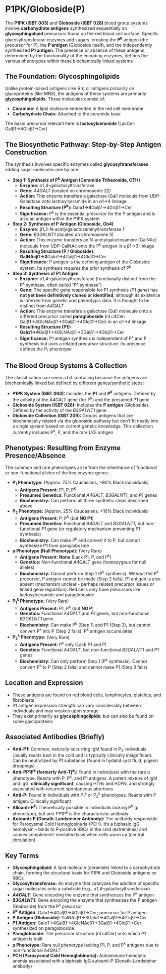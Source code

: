 # P1PK/Globoside(P) {-}

The **P1PK (ISBT 003)** and **Globoside (ISBT 028)** blood group systems involve **carbohydrate antigens** synthesized sequentially on **glycosphingolipid** precursors found on the red blood cell surface. Specific glycosyltransferase enzymes add sugars, creating the **P<sup>k</sup>** antigen (the precursor for P), the **P antigen** (Globoside itself), and the independently synthesized **P1 antigen**. The presence or absence of these antigens, determined by the functionality of the encoding enzymes, defines the various phenotypes within these biochemically linked systems

## **The Foundation: Glycosphingolipids** {-}

Unlike protein-based antigens (like Rh) or antigens primarily on glycoproteins (like MNS), the antigens of these systems are primarily **glycosphingolipids**. These molecules consist of:

*   **Ceramide:** A lipid molecule embedded in the red cell membrane
*   **Carbohydrate Chain:** Attached to the ceramide base

The basic precursor relevant here is **lactosylceramide** (LacCer: Galβ1→4Glcβ1→Cer)

## **The Biosynthetic Pathway: Step-by-Step Antigen Construction** {-}

The synthesis involves specific enzymes called **glycosyltransferases** adding sugar molecules one by one

*   **Step 1: Synthesis of P<sup>k</sup> Antigen (Ceramide Trihexoside, CTH)**
    *   **Enzyme:** α1,4-galactosyltransferase
    *   **Gene:** *A4GALT* (located on chromosome 22)
    *   **Action:** This enzyme transfers a galactose (Gal) molecule from UDP-Galactose onto lactosylceramide in an α1→4 linkage
    *   **Resulting Structure (P<sup>k</sup>):** Gal**α1→4**Galβ1→4Glcβ1→Cer
    *   **Significance:** P<sup>k</sup> is the essential precursor for the P antigen and is also an antigen within the P1PK system

*   **Step 2: Synthesis of P Antigen (Globoside, Gb4)**
    *   **Enzyme:** β1,3-N-acetylgalactosaminyltransferase 1
    *   **Gene:** *B3GALNT1* (located on chromosome 3)
    *   **Action:** This enzyme transfers an N-acetylgalactosamine (GalNAc) molecule from UDP-GalNAc onto the P<sup>k</sup> antigen in a β1→3 linkage
    *   **Resulting Structure (P / Globoside):** **GalNAcβ1→3**Galα1→4Galβ1→4Glcβ1→Cer
    *   **Significance:** P antigen is the defining antigen of the Globoside system. Its synthesis *requires* the prior synthesis of P<sup>k</sup>

*   **Step 3: Synthesis of P1 Antigen**
    *   **Enzyme:** α1,4-galactosyltransferase (functionally distinct from the P<sup>k</sup> synthase, often called "P1 synthase")
    *   **Gene:** The specific gene responsible for P1 synthesis (*P1 gene*) has **not yet been definitively cloned or identified**, although its existence is inferred from genetic and phenotypic data. It is thought to be distinct from *A4GALT*
    *   **Action:** This enzyme transfers a galactose (Gal) molecule onto a different precursor called **paragloboside** (nLc4Cer: Galβ1→4GlcNAcβ1→3Galβ1→4Glcβ1→Cer) in an α1→4 linkage
    *   **Resulting Structure (P1):** **Galα1→4**Galβ1→4GlcNAcβ1→3Galβ1→4Glcβ1→Cer
    *   **Significance:** P1 antigen synthesis is independent of P<sup>k</sup> and P synthesis but uses a related precursor structure. Its presence defines the P<sub>1</sub> phenotype

## **The Blood Group Systems & Collection** {-}

The classification can seem a bit confusing because the antigens are biochemically linked but defined by different genes/synthetic steps:

*   **P1PK System (ISBT 003):** Includes the **P1** and **P<sup>k</sup>** antigens. Defined by the activity of the *A4GALT* gene (for P<sup>k</sup>) and the presumed *P1* gene
*   **Globoside System (ISBT 028):** Includes the **P antigen** (Globoside). Defined by the activity of the *B3GALNT1* gene
*   **Globoside Collection (ISBT 209):** Groups antigens that are biochemically related via the globoside pathway but don't fit neatly into a single system based on current genetic knowledge. This collection currently includes P<sup>k</sup>, P, and the rare LKE antigen

## **Phenotypes: Resulting from Enzyme Presence/Absence** {-}

The common and rare phenotypes arise from the inheritance of functional or non-functional alleles of the key enzyme genes:

*  **P<sub>1</sub> Phenotype:** (Approx. 75% Caucasians, >90% Black individuals)
    *   **Antigens Present:** P1, P, P<sup>k</sup>
    *   **Presumed Genetics:** Functional *A4GALT*, *B3GALNT1*, and *P1* genes
    *   **Biochemistry:** Can perform all three synthetic steps described above

*  **P<sub>2</sub> Phenotype:** (Approx. 25% Caucasians, <10% Black individuals)
    *   **Antigens Present:** P, P<sup>k</sup> (but **NO P1**)
    *   **Presumed Genetics:** Functional *A4GALT* and *B3GALNT1*, but non-functional *P1* gene (or regulatory mechanism preventing P1 synthesis)
    *   **Biochemistry:** Can make P<sup>k</sup> and convert it to P, but cannot synthesize P1 from paragloboside

*  **p Phenotype (Null Phenotype):** (Very Rare)
    *   **Antigens Present:** **None** (Lack P1, P, and P<sup>k</sup>)
    *   **Genetics:** Non-functional *A4GALT* gene (homozygous for null alleles)
    *   **Biochemistry:** Cannot perform Step 1 (P<sup>k</sup> synthesis). Without the P<sup>k</sup> precursor, P antigen cannot be made (Step 2 fails). P1 antigen is also absent (mechanism unclear - perhaps related precursor issues or linked gene regulation). Red cells only have precursors like lactosylceramide and paragloboside

*  **P<sub>1</sub><sup>k</sup> Phenotype:** (Very Rare)
    *   **Antigens Present:** P1, P<sup>k</sup> (but **NO P**)
    *   **Genetics:** Functional *A4GALT* and *P1* genes, but non-functional *B3GALNT1* gene
    *   **Biochemistry:** Can make P<sup>k</sup> (Step 1) and P1 (Step 3), but cannot convert P<sup>k</sup> into P (Step 2 fails). P<sup>k</sup> antigen accumulates

*  **P<sub>2</sub><sup>k</sup> Phenotype:** (Very Rare)
    *   **Antigens Present:** P<sup>k</sup> only (Lack P1 and P)
    *   **Genetics:** Functional *A4GALT*, but non-functional *B3GALNT1* and *P1* genes
    *   **Biochemistry:** Can only perform Step 1 (P<sup>k</sup> synthesis). Cannot convert P<sup>k</sup> to P (Step 2 fails) and cannot make P1 (Step 3 fails)

## **Location and Expression** {-}

*   These antigens are found on red blood cells, lymphocytes, platelets, and fibroblasts
*   P1 antigen expression strength can vary considerably between individuals and may weaken upon storage
*   They exist primarily as **glycosphingolipids:** but can also be found on some glycoproteins

## **Associated Antibodies (Briefly)** {-}

*   **Anti-P1:** Common, naturally occurring IgM found in P<sub>2</sub> individuals. Usually reacts best in the cold and is typically clinically insignificant. Can be neutralized by P1 substance (found in hydatid cyst fluid, pigeon droppings)
*   **Anti-PP1P<sup>k</sup> (formerly Anti-Tj<sup>a</sup>):** Found in individuals with the rare p phenotype. Reacts with P, P<sup>k</sup>, and P1 antigens. A potent mixture of IgM and IgG, **clinically significant**, causing HTRs and HDFN, and strongly associated with recurrent spontaneous abortions
*   **Anti-P:** Found in individuals with P<sub>1</sub><sup>k</sup> or P<sub>2</sub><sup>k</sup> phenotypes. Reacts with P antigen. Clinically significant
*   **Alloanti-P<sup>k</sup>:** Theoretically possible in individuals lacking P<sup>k</sup> (p phenotype), but anti-PP1P<sup>k</sup> is the characteristic antibody
*   **Autoanti-P (Donath-Landsteiner Antibody):** The antibody responsible for Paroxysmal Cold Hemoglobinuria (PCH). It's a biphasic IgG hemolysin – binds to P-positive RBCs in the cold (extremities) and causes complement-mediated lysis when cells warm up (central circulation)

## **Key Terms** {-}

*   **Glycosphingolipid:** A lipid molecule (ceramide) linked to a carbohydrate chain, forming the structural basis for P1PK and Globoside antigens on RBCs
*   **Glycosyltransferase:** An enzyme that catalyzes the addition of specific sugar molecules onto a substrate (e.g., α1,4-galactosyltransferase)
*   ***A4GALT*:** Gene encoding the enzyme that synthesizes the P<sup>k</sup> antigen
*   ***B3GALNT1*:** Gene encoding the enzyme that synthesizes the P antigen (Globoside) from the P<sup>k</sup> precursor
*   **P<sup>k</sup> Antigen:** Galα1→4Galβ1→4Glcβ1→Cer; precursor for P antigen
*   **P Antigen (Globoside):** GalNAcβ1→3Galα1→4Galβ1→4Glcβ1→Cer
*   **P1 Antigen:** Galα1→4Galβ1→4GlcNAcβ1→3Galβ1→4Glcβ1→Cer; synthesized on paragloboside
*   **Paragloboside:** The precursor structure (nLc4Cer) onto which P1 antigen is built
*   **p Phenotype:** Rare null phenotype lacking P1, P, and P<sup>k</sup> antigens due to non-functional *A4GALT*
*   **PCH (Paroxysmal Cold Hemoglobinuria):** Autoimmune hemolytic anemia associated with a biphasic IgG autoanti-P (Donath-Landsteiner antibody)
